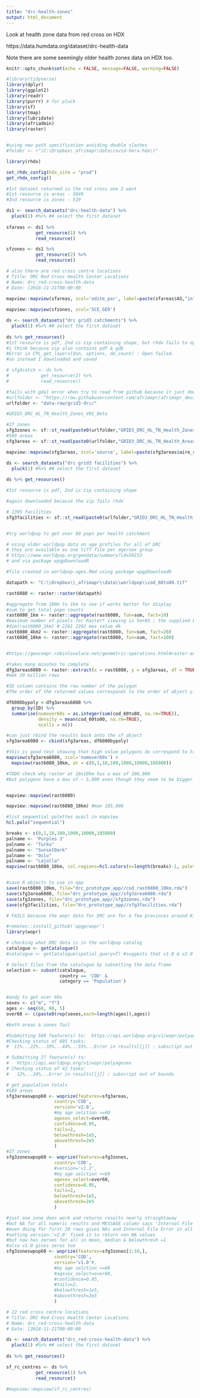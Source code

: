```yaml
---
title: "drc-health-zones"
output: html_document
---
```

  
Look at health zone data from red cross on HDX  

https://data.humdata.org/dataset/drc-health-data

Note there are some seemingly older health zones data on HDX too.


```r
knitr::opts_chunk$set(echo = FALSE, message=FALSE, warning=FALSE)

#library(tidyverse)
library(dplyr)
library(ggplot2)
library(readr)
library(purrr) # for pluck
library(sf)
library(tmap)
library(lubridate)
library(afriadmin)
library(raster)


#using new path specification avoiding double slashes
#folder <- r"(C:\Dropbox\_afrimapr\data\covid-hera-hdx\)"

```


```r

library(rhdx)

set_rhdx_config(hdx_site = "prod")
get_rhdx_config()

#1st dataset returned is the red cross one I want
#1st resource is areas - 5849
#2nd resource is zones - 519

ds1 <- search_datasets("drc-health-data") %>% 
  pluck(1) #%>% ## select the first dataset
  
sfareas <- ds1 %>% 
           get_resource(1) %>%  
           read_resource()

sfzones <- ds1 %>% 
           get_resource(2) %>%  
           read_resource()

# also there are red cross centre locations
# Title: DRC Red Cross Health Center Locations
# Name: drc_red-cross-health-data
# Date: [2018-11-21T00:00:00
  
mapview::mapview(sfareas, zcol='edite_par', label=paste(sfareas$AS,"in",sfareas$ZS))

mapview::mapview(sfzones, zcol='SCE_GEO')

```

```r

ds <- search_datasets("drc grid3 catchments") %>% 
  pluck(1) #%>% ## select the first dataset
  
ds %>% get_resources() 
#1st resource is pdf, 2nd is zip containing shape, but rhdx fails to open
#i think because zip also contains pdf & gdb
#Error in CPL_get_layers(dsn, options, do_count) : Open failed.
#so instead I downloaded and saved

# sfg3catch <- ds %>% 
#            get_resource(2) %>%  
#            read_resource()

#fails with gdal error when try to read from github because it just downloads 1 file and can't find the shx
#urlfolder <- "https://raw.githubusercontent.com/afrimapr/afrimapr_dev/master/data-raw/grid3-drc/"
urlfolder <- "data-raw/grid3-drc/"

#GRID3_DRC_HL_TN_Health_Zones_V01_Beta

#27 zones
sfg3zones <- sf::st_read(paste0(urlfolder,"GRID3_DRC_HL_TN_Health_Zones_V01_Beta.shp"))
#589 areas
sfg3areas <- sf::st_read(paste0(urlfolder,"GRID3_DRC_HL_TN_Health_Areas_V01_Beta.shp"))

mapview::mapview(sfg3areas, zcol='source', label=paste(sfg3areas$aire_sante,"in",sfg3areas$zone_sante))

```

```r

ds <- search_datasets("drc grid3 facilities") %>% 
  pluck(1) #%>% ## select the first dataset
  
ds %>% get_resources() 

#1st resource is pdf, 2nd is zip containing shape

#again downloaded because the zip fails rhdx

# 1395 facilities
sfg3facilities <- sf::st_read(paste0(urlfolder,"GRID3_DRC_HL_TN_Health_Facilities_V01_Beta.shp"))



```


```r

#try worldpop to get over 60 popn per health catchment

# using older worldpop data on age profiles for all of DRC
# they are available as one tiff file per age/sex group
# https://www.worldpop.org/geodata/summary?id=50153
# and via package wpgpDownloadR

#file created in worldpop-ages.Rmd using package wpgpDownloadR

datapath <- "C:\\Dropbox\\_afrimapr\\data\\worldpop\\cod_60to80.tif"

rast6080 <- raster::raster(datapath)

#aggregate from 100m to 1km to see if works better for display
#sum to get total popn counts
rast6080_1km <- raster::aggregate(rast6080, fun=sum, fact=10)
#maximum number of pixels for Raster* viewing is 5e+05 ; the supplied Raster* has 5182212
#dim(rast6080_1km) # 2261 2292 max value 4k
rast6080_4km2 <- raster::aggregate(rast6080, fun=sum, fact=20)
rast6080_10km <- raster::aggregate(rast6080, fun=sum, fact=100)


#https://geocompr.robinlovelace.net/geometric-operations.html#raster-extraction

#takes many minutes to complete
dfg3areas6080 <- raster::extract(x = rast6080, y = sfg3areas, df = TRUE) 
#eek 20 million rows

#ID column contains the row number of the polygon
#The order of the returned values corresponds to the order of object y. If df=TRUE, this is also indicated in the first variable ('ID').

df6080bypoly <-dfg3areas6080 %>%
  group_by(ID) %>%
  summarise(numover60s = as.integer(sum(cod_60to80, na.rm=TRUE)),
            density = mean(cod_60to80, na.rm=TRUE), 
            ncells = n())

#can just rbind the results back onto the sf object
sfg3area6080 <- cbind(sfg3areas, df6080bypoly)

#this is good test showing that high value polygons do correspond to high raster values
mapview(sfg3area6080, zcol='numover60s') +
  mapview(rast6080_10km, at = c(0,1,10,100,1000,10000,105000))

#TODO check why raster at 10x10km has a max of 100,000
#but polygons have a max of ~ 5,000 even though they seem to be bigger than the raster cells ?


mapview::mapview(rast6080)

mapview::mapview(rast6080_10km) #max 105,000

#list sequential palettes avail in mapview
hcl.pals("sequential")

breaks <- c(0,1,10,100,1000,10000,105000)
palname <- 'Purples 3'
palname <- "Turku"
palname <- "SunsetDark"
palname <- "Oslo"
palname <- "Lajolla"
mapview(rast6080_10km, col.regions=hcl.colors(n=length(breaks)-1, palette=palname, rev=FALSE), at=breaks )


#save R objects to use in app
save(rast6080_10km, file="drc_prototype_app//cod_rast6080_10km.rda")
save(sfg3area6080, file="drc_prototype_app//sfg3area6080.rda")
save(sfg3zones, file="drc_prototype_app//sfg3zones.rda")
save(sfg3facilities, file="drc_prototype_app//sfg3facilities.rda")

```


```r

# FAILS because the wopr data for DRC are for a few provinces around Kinshasa, not where the health catchment area data are

#remotes::install_github('wpgp/wopr')
library(wopr)

# checking what DRC data is in the worldpop catalog
catalogue <- getCatalogue()
#catalogue <- getCatalogue(spatial_query=T) #suggests that v1.0 & v2.0 accept spatial queries

# Select files from the catalogue by subsetting the data frame
selection <- subset(catalogue,
                    country == 'COD' &
                    category == 'Population')


#andy to get over 60s 
sexes <- c("m", "f")
ages <- seq(60, 80, 5)
over60 <- c(paste0(rep(sexes,each=length(ages)),ages))

#both areas & zones fail

#Submitting 589 feature(s) to:  https://api.worldpop.org/v1/wopr/polyagesex 
#Checking status of 605 tasks:
#  11%...22%...33%...44%...55%...Error in results[[j]] : subscript out of bounds

# Submitting 27 feature(s) to:
#   https://api.worldpop.org/v1/wopr/polyagesex 
# Checking status of 42 tasks:
#   12%...24%...Error in results[[j]] : subscript out of bounds

# get population totals
#589 areas
sfg3areaswpop60 <- woprize(features=sfg3areas,
                  country='COD',
                  version='v2.0',
                  #my age selction >=60
                  agesex_select=over60,
                  confidence=0.95,
                  tails=2,
                  belowthresh=1e5,
                  abovethresh=2e5
                  )
#27 zones
sfg3zoneswpop60 <- woprize(features=sfg3zones,
                  country='COD',
                  #version='v1.2',
                  #my age selction >=60
                  agesex_select=over60,
                  confidence=0.95,
                  tails=2,
                  belowthresh=1e5,
                  abovethresh=2e5
                  )

#just one zone does work and returns results nearly straightaway
#but NA for all numeric results and MESSAGE column says 'Internal File Error'
#even doing for first 10 rows gives NAs and Internal File Error in all
#setting version-'v2.0' fixed it to return non NA values
#but now has zeroes for all in mean, median & belowthresh =1
#also v1.0 gives zeros too
sfg3zoneswpop60 <- woprize(features=sfg3zones[1:10,],
                  country='COD',
                  version='v1.0'#,
                  #my age selction >=60
                  #agesex_select=over60,
                  #confidence=0.95,
                  #tails=2,
                  #belowthresh=1e5,
                  #abovethresh=2e5
                  )

```




```r

# 22 red cross centre locations
# Title: DRC Red Cross Health Center Locations
# Name: drc_red-cross-health-data
# Date: [2018-11-21T00:00:00

ds <- search_datasets("drc_red-cross-health-data") %>% 
  pluck(1) #%>% ## select the first dataset
 
ds %>% get_resources() 

sf_rc_centres <- ds %>% 
           get_resource(1) %>%  
           read_resource()
  
#mapview::mapview(sf_rc_centres)

```


